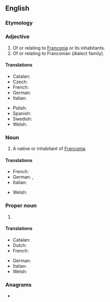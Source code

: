 ==English==

===Etymology===
{{suffix|en|Franconia|an}}

===Adjective===
{{en-adj|-}}

# Of or relating to [[Franconia]] or its inhabitants.
# Of or relating to Franconian (dialect family).

====Translations====
{{trans-top|of or relating to Franconia or its inhabitants}}
* Catalan: {{t|ca|francònic}}
* Czech: {{t+|cs|franský}}
* French: {{t+|fr|franconien}}
* German: {{t+|de|fränkisch}}
* Italian: {{t+|it|francone}}
{{trans-mid}}
* Polish: {{t+|pl|frankoński}}
* Spanish: {{t|es|francón}}
* Swedish: {{t+|sv|frankisk}}
* Welsh: {{t|cy|Ffranconaidd}}
{{trans-bottom}}

===Noun===
{{en-noun}}

# A native or inhabitant of [[Franconia]].

====Translations====
{{trans-top|native or inhabitant of to Franconia}}
* French: {{t+|fr|Franconien}}
* German: {{t+|de|Franke|m}}, {{t+|de|Fränkin|f}}
* Italian: {{t|it|Francone|m|f}}
{{trans-mid}}
* Welsh: {{t|cy|Ffranconiad|m|f}}
{{trans-bottom}}

===Proper noun===
{{en-proper noun}}
{{wikipedia|Franconian languages}}

# {{n-g|A [[linguistic]] marker for a number of West Germanic languages and [[dialect]]s spoken in the former core of the Frankish Empire: Low Countries (the Netherlands, Belgium and Luxembourg) and western Germany. Within these groups there are a number of well known languages and dialects, such as Dutch and Afrikaans but also the Pennsylvania German language spoken in North America.}}

====Translations====
{{trans-top|}}
* Catalan: {{t|ca|fràncic}}
* Dutch: {{t+|nl|Frankisch|n}}
* French: {{t+|fr|franconien|m}}
{{trans-mid}}
* German: {{t+|de|Fränkisch|n}}
* Italian: {{t+|it|francone|m}}
* Welsh: {{t|cy|Ffranconeg|m|f}}
{{trans-bottom}}

===Anagrams===
* {{anagrams|en|a=aacfinnnor|non-African}}